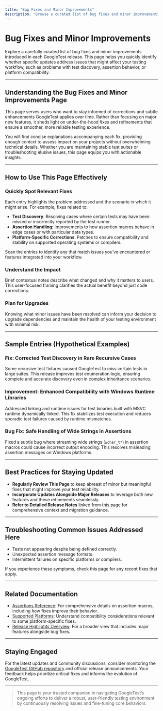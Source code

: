 ```yaml
---
title: "Bug Fixes and Minor Improvements"
description: "Browse a curated list of bug fixes and minor improvements for each release, with brief context for each fix. Quickly spot whether an update addresses relevant issues in your workflow, such as test discovery bugs or platform compatibility fixes."
---
```


# Bug Fixes and Minor Improvements

Explore a carefully curated list of bug fixes and minor improvements introduced in each GoogleTest release. This page helps you quickly identify whether specific updates address issues that might affect your testing workflow, such as problems with test discovery, assertion behavior, or platform compatibility.

---

## Understanding the Bug Fixes and Minor Improvements Page

This page serves users who want to stay informed of corrections and subtle enhancements GoogleTest applies over time. Rather than focusing on major new features, it sheds light on under-the-hood fixes and refinements that ensure a smoother, more reliable testing experience.

You will find concise explanations accompanying each fix, providing enough context to assess impact on your projects without overwhelming technical details. Whether you are maintaining stable test suites or troubleshooting elusive issues, this page equips you with actionable insights.

---

## How to Use This Page Effectively

### Quickly Spot Relevant Fixes
Each entry highlights the problem addressed and the scenario in which it might arise. For example, fixes related to:

- **Test Discovery**: Resolving cases where certain tests may have been missed or incorrectly reported by the test runner.
- **Assertion Handling**: Improvements to how assertion macros behave in edge cases or with particular data types.
- **Platform-Specific Corrections**: Patches to ensure compatibility and stability on supported operating systems or compilers.

Scan the entries to identify any that match issues you’ve encountered or features integrated into your workflow.

### Understand the Impact
Brief contextual notes describe what changed and why it matters to users. This user-focused framing clarifies the actual benefit beyond just code corrections.

### Plan for Upgrades
Knowing what minor issues have been resolved can inform your decision to upgrade dependencies and maintain the health of your testing environment with minimal risk.

---

## Sample Entries (Hypothetical Examples)

### Fix: Corrected Test Discovery in Rare Recursive Cases
Some recursive test fixtures caused GoogleTest to miss certain tests in large suites. This release improves test enumeration logic, ensuring complete and accurate discovery even in complex inheritance scenarios.

### Improvement: Enhanced Compatibility with Windows Runtime Libraries
Addressed linking and runtime issues for test binaries built with MSVC runtime dynamically linked. This fix stabilizes test execution and reduces sporadic test failures caused by runtime mismatches.

### Bug Fix: Safe Handling of Wide Strings in Assertions
Fixed a subtle bug where streaming wide strings (`wchar_t*`) in assertion macros could cause incorrect output encoding. This resolves misleading assertion messages on Windows platforms.

---

## Best Practices for Staying Updated

- **Regularly Review This Page** to keep abreast of minor but meaningful fixes that might improve your test reliability.
- **Incorporate Updates Alongside Major Releases** to leverage both new features and these refinements seamlessly.
- **Refer to Detailed Release Notes** linked from this page for comprehensive context and migration guidance.

---

## Troubleshooting Common Issues Addressed Here

- Tests not appearing despite being defined correctly.
- Unexpected assertion message formats.
- Intermittent failures on specific platforms or compilers.

If you experience these symptoms, check this page for any recent fixes that apply.

---

## Related Documentation

- [Assertions Reference](/api-reference/core-apis/assertions): For comprehensive details on assertion macros, including how fixes improve their behavior.
- [Supported Platforms](/overview/getting-to-know-googletest/supported-platforms): Understand compatibility considerations relevant to some platform-specific fixes.
- [Release Highlights Overview](/changelog/release-highlights/recent-releases): For a broader view that includes major features alongside bug fixes.

---

## Staying Engaged

For the latest updates and community discussions, consider monitoring the [GoogleTest GitHub repository](https://github.com/google/googletest) and official release announcements. Your feedback helps prioritize critical fixes and informs the evolution of GoogleTest.

---

> This page is your trusted companion in navigating GoogleTest’s ongoing efforts to deliver a robust, user-friendly testing environment by continuously resolving issues and fine-tuning core behaviors.
